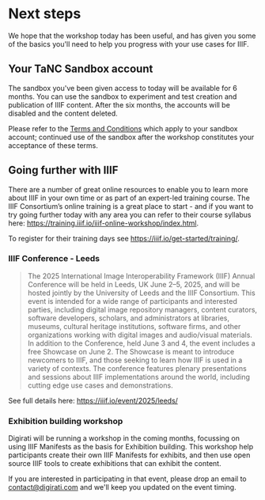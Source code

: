 # Next steps

We hope that the workshop today has been useful, and has given you some of the basics you'll need to help you progress with your use cases for IIIF. 

## Your TaNC Sandbox account

The sandbox you've been given access to today will be available for 6 months. You can use the sandbox to experiment and test creation and publication of IIIF content. After the six months, the accounts will be disabled and the content deleted.

Please refer to the [Terms and Conditions](https://iiif-cloud.digirati.com/terms-and-conditions) which apply to your sandbox account; continued use of the sandbox after the workshop constitutes your acceptance of these terms.


## Going further with IIIF 

There are a number of great online resources to enable you to learn more about IIIF in your own time or as part of an expert-led training course. The IIIF Consortium’s online training is a great place to start - and if you want to try going further today with any area you can refer to their course syllabus here: https://training.iiif.io/iiif-online-workshop/index.html.

To register for their training days see https://iiif.io/get-started/training/.

### IIIF Conference - Leeds

> The 2025 International Image Interoperability Framework (IIIF) Annual Conference will be held in Leeds, UK June 2–5, 2025, and will be hosted jointly by the University of Leeds and the IIIF Consortium. This event is intended for a wide range of participants and interested parties, including digital image repository managers, content curators, software developers, scholars, and administrators at libraries, museums, cultural heritage institutions, software firms, and other organizations working with digital images and audio/visual materials. In addition to the Conference, held June 3 and 4, the event includes a free Showcase on June 2. The Showcase is meant to introduce newcomers to IIIF, and those seeking to learn how IIIF is used in a variety of contexts. The conference features plenary presentations and sessions about IIIF implementations around the world, including cutting edge use cases and demonstrations.

See full details here: https://iiif.io/event/2025/leeds/

### Exhibition building workshop

Digirati will be running a workshop in the coming months, focussing on using IIIF Manifests as the basis for Exhibition building. This workshop help participants create their own IIIF Manifests for exhibits, and then use open source IIIF tools to create exhibitions that can exhibit the content.

If you are interested in participating in that event, please drop an email to contact@digirati.com and we'll keep you updated on the event timing.
